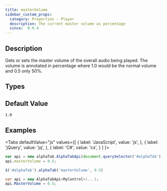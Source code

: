 ```yaml
---
title: masterVolume
sidebar_custom_props:
  category: Properties - Player
  description: The current master volume as percentage
  since:  0.9.4
---
```


<SinceBadge since="0.9.4" />


## Description
Gets or sets the master volume of the overall audio being played. The volume is annotated in percentage where 1.0 would be the normal volume and 0.5 only 50%.

## Types

<TypeTable>
    <TypeRow type="all" name="double" />
</TypeTable>

## Default Value

`1.0`

## Examples

<Tabs
  defaultValue="js"
  values={[
    { label: 'JavaScript', value: 'js', },
    { label: 'jQuery', value: 'jq', },
    { label: 'C#', value: 'cs', }
  ]
}>
<TabItem value="js">

```js
var api = new alphaTab.AlphaTabApi(document.querySelector('#alphaTab'));
api.masterVolume = 0.5;
```

</TabItem>
<TabItem value="jq">

```js
$('#alphaTab').alphaTab('masterVolume', 0.5)
```

</TabItem>
<TabItem value="cs">

```csharp
var api = new AlphaTabApi<MyControl>(...);
api.MasterVolume = 0.5;
```

</TabItem>
</Tabs>